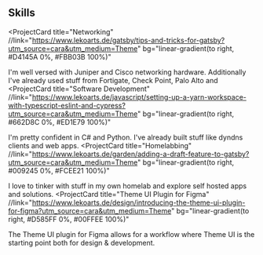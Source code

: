 ## Skills

<ProjectCard
  title="Networking"
  //link="https://www.lekoarts.de/gatsby/tips-and-tricks-for-gatsby?utm_source=cara&utm_medium=Theme"
  bg="linear-gradient(to right, #D4145A 0%, #FBB03B 100%)"
>
  I'm well versed with Juniper and Cisco networking hardware.
  Additionally I've already used stuff from Fortigate, Check Point, Palo Alto and 
</ProjectCard>
<ProjectCard
  title="Software Development"
  //link="https://www.lekoarts.de/javascript/setting-up-a-yarn-workspace-with-typescript-eslint-and-cypress?utm_source=cara&utm_medium=Theme"
  bg="linear-gradient(to right, #662D8C 0%, #ED1E79 100%)"
>
  I'm pretty confident in C# and Python.
  I've already built stuff like dyndns clients and web apps.
</ProjectCard>
<ProjectCard
  title="Homelabbing"
  //link="https://www.lekoarts.de/garden/adding-a-draft-feature-to-gatsby?utm_source=cara&utm_medium=Theme"
  bg="linear-gradient(to right, #009245 0%, #FCEE21 100%)"
>
  I love to tinker with stuff in my own homelab and explore self hosted apps and solutions.
</ProjectCard>
<ProjectCard
  title="Theme UI Plugin for Figma"
  //link="https://www.lekoarts.de/design/introducing-the-theme-ui-plugin-for-figma?utm_source=cara&utm_medium=Theme"
  bg="linear-gradient(to right, #D585FF 0%, #00FFEE 100%)"
>
  The Theme UI plugin for Figma allows for a workflow where Theme UI is the
  starting point both for design & development.
</ProjectCard>
